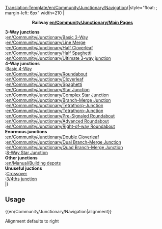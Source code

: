 <noinclude>[[Translation:Template/en/Community/Junctionary/Navigation]]</noinclude>{|style="float: {{{1|right}}}; margin-left: 6px" width=210
|<center>'''Railway [[en/Community/Junctionary/Main Page]]s'''</center>
'''3-Way junctions'''<br>
:[[en/Community/Junctionary/Basic 3-Way]]<br>
:[[en/Community/Junctionary/Line Merge]]<br>
:[[en/Community/Junctionary/Half Cloverleaf]]<br>
:[[en/Community/Junctionary/Half Spaghetti]]<br>
:[[en/Community/Junctionary/Ultimate 3-way junction]]<br>

'''4-Way junctions'''<br>
:[[en/Community/Junctionary/Basic 4-Way Junction|Basic 4-Way]]<br>
:[[en/Community/Junctionary/Roundabout]]<br>
:[[en/Community/Junctionary/Cloverleaf]]<br>
:[[en/Community/Junctionary/Spaghetti]]<br>
:[[en/Community/Junctionary/Star Junction]]<br>
:[[en/Community/Junctionary/Complex Star Junction]]<br>
:[[en/Community/Junctionary/Branch-Merge Junction]]<br>
:[[en/Community/Junctionary/Tetrathorp-Junction]]<br>
:[[en/Community/Junctionary/Tetrathorp-Junction]]<br>
:[[en/Community/Junctionary/Pre-Signaled Roundabout]]<br>
:[[en/Community/Junctionary/Advanced Roundabout]]<br>
:[[en/Community/Junctionary/Right-of-way Roundabout]]<br>

'''Enormous junctions'''<br>
:[[en/Community/Junctionary/Double Cloverleaf]]<br>
:[[en/Community/Junctionary/Dual Branch-Merge Junction]]<br>
:[[en/Community/Junctionary/Quad Branch-Merge Junction]]<br>
:[[en/Community/Junctionary/8 way Star Junction|8-Way Star Junction]]<br>

'''Other junctions'''<br>
:[[en/Manual/Building depots]]<br>

'''Unuseful juctions'''<br>
:[[en/Community/Junctionary/Crossover-Junction|Crossover]]<br>
:[[en/Community/Junctionary/3∕4ths junction|3/4ths junction]]<br>
|}
<noinclude>
==Usage==
<nowiki>{{en/Community/Junctionary/Navigation|alignment}}</nowiki>

Alignment defaults to right
</noinclude>